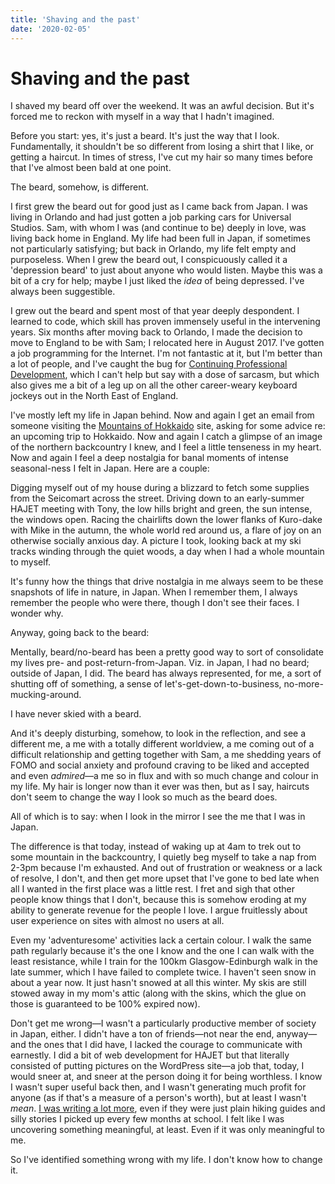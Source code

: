 ```yaml
---
title: 'Shaving and the past'
date: '2020-02-05'
---
```


# Shaving and the past

I shaved my beard off over the weekend. It was an awful decision. But it's forced me to reckon with myself in a way that I hadn't imagined.

Before you start: yes, it's just a beard. It's just the way that I look. Fundamentally, it shouldn't be so different from losing a shirt that I like, or getting a haircut. In times of stress, I've cut my hair so many times before that I've almost been bald at one point.

The beard, somehow, is different.

I first grew the beard out for good just as I came back from Japan. I was living in Orlando and had just gotten a job parking cars for Universal Studios. Sam, with whom I was (and continue to be) deeply in love, was living back home in England. My life had been full in Japan, if sometimes not particularly satisfying; but back in Orlando, my life felt empty and purposeless. When I grew the beard out, I conspicuously called it a 'depression beard' to just about anyone who would listen. Maybe this was a bit of a cry for help; maybe I just liked the _idea_ of being depressed. I've always been suggestible.

I grew out the beard and spent most of that year deeply despondent. I learned to code, which skill has proven immensely useful in the intervening years. Six months after moving back to Orlando, I made the decision to move to England to be with Sam; I relocated here in August 2017. I've gotten a job programming for the Internet. I'm not fantastic at it, but I'm better than a lot of people, and I've caught the bug for [Continuing Professional Development](https://en.wikipedia.org/wiki/Professional_development), which I can't help but say with a dose of sarcasm, but which also gives me a bit of a leg up on all the other career-weary keyboard jockeys out in the North East of England.

I've mostly left my life in Japan behind. Now and again I get an email from someone visiting the [Mountains of Hokkaido](https://mountainsofhokkaido.com) site, asking for some advice re: an upcoming trip to Hokkaido. Now and again I catch a glimpse of an image of the northern backcountry I knew, and I feel a little tenseness in my heart. Now and again I feel a deep nostalgia for banal moments of intense seasonal-ness I felt in Japan. Here are a couple:

Digging myself out of my house during a blizzard to fetch some supplies from the Seicomart across the street. Driving down to an early-summer HAJET meeting with Tony, the low hills bright and green, the sun intense, the windows open. Racing the chairlifts down the lower flanks of Kuro-dake with Mike in the autumn, the whole world red around us, a flare of joy on an otherwise socially anxious day. A picture I took, looking back at my ski tracks winding through the quiet woods, a day when I had a whole mountain to myself.

It's funny how the things that drive nostalgia in me always seem to be these snapshots of life in nature, in Japan. When I remember them, I always remember the people who were there, though I don't see their faces. I wonder why.

Anyway, going back to the beard:

Mentally, beard/no-beard has been a pretty good way to sort of consolidate my lives pre- and post-return-from-Japan. Viz. in Japan, I had no beard; outside of Japan, I did. The beard has always represented, for me, a sort of shutting off of something, a sense of let's-get-down-to-business, no-more-mucking-around.

I have never skied with a beard.

And it's deeply disturbing, somehow, to look in the reflection, and see a different me, a me with a totally different worldview, a me coming out of a difficult relationship and getting together with Sam, a me shedding years of FOMO and social anxiety and profound craving to be liked and accepted and even _admired_—a me so in flux and with so much change and colour in my life. My hair is longer now than it ever was then, but as I say, haircuts don't seem to change the way I look so much as the beard does.

All of which is to say: when I look in the mirror I see the me that I was in Japan.

The difference is that today, instead of waking up at 4am to trek out to some mountain in the backcountry, I quietly beg myself to take a nap from 2-3pm because I'm exhausted. And out of frustration or weakness or a lack of resolve, I don't, and then get more upset that I've gone to bed late when all I wanted in the first place was a little rest. I fret and sigh that other people know things that I don't, because this is somehow eroding at my ability to generate revenue for the people I love. I argue fruitlessly about user experience on sites with almost no users at all.

Even my 'adventuresome' activities lack a certain colour. I walk the same path regularly because it's the one I know and the one I can walk with the least resistance, while I train for the 100km Glasgow-Edinburgh walk in the late summer, which I have failed to complete twice. I haven't seen snow in about a year now. It just hasn't snowed at all this winter. My skis are still stowed away in my mom's attic (along with the skins, which the glue on those is guaranteed to be 100% expired now).

Don't get me wrong—I wasn't a particularly productive member of society in Japan, either. I didn't have a ton of friends—not near the end, anyway—and the ones that I did have, I lacked the courage to communicate with earnestly. I did a bit of web development for HAJET but that literally consisted of putting pictures on the WordPress site—a job that, today, I would sneer at, and sneer at the person doing it for being worthless. I know I wasn't super useful back then, and I wasn't generating much profit for anyone (as if that's a measure of a person's worth), but at least I wasn't _mean_. [I was writing a lot more](https://charlesharries.wordpress.com/), even if they were just plain hiking guides and silly stories I picked up every few months at school. I felt like I was uncovering something meaningful, at least. Even if it was only meaningful to me.

So I've identified something wrong with my life. I don't know how to change it.